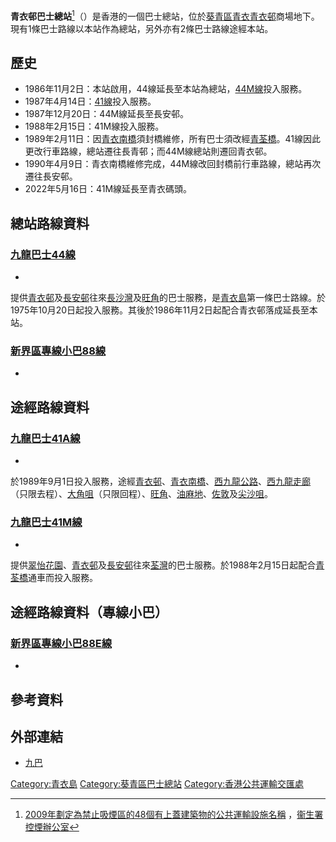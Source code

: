 {{Infobox HK Bus terminus
| image = TsingYiEstBT2020.jpg
| name = 青衣邨巴士總站
| engname = Tsing Yi Estate Bus Terminus
| district = [[葵青區|葵青區]]
| area = [[青衣邨|青衣邨]]／[[翠怡|翠怡]]／[[青衣碼頭|青衣碼頭]]
| street = [[青綠街|青綠街]]青衣邨商場地下
| coordinates = {{Coord|22.3541|114.1038}}
| opendate = 1986年11月2日
| terminate = [[九巴|九巴]]<br>[[九龍巴士44線|44]]
| via = 九巴<br>[[九龍巴士41A線|41A]]、[[九龍巴士41M線|41M]]
| feeder = [[香港小巴|專線小巴]]<br> 405A、409、88A、88E
| nearbystreets = [[青綠街|青綠街]]
| nearbysights = [[青衣邨|青衣邨]]、[[偉景花園_(青衣)|偉景花園]]、[[青怡花園|青怡花園]]、[[青衣公園|青衣公園]]
| notes =
| alternative = 
| bgcolor = green
| fontcolor = white 
}}

'''青衣邨巴士總站'''<ref>[http://www.tco.gov.hk/tc_chi/legislation/covered_pti.html 2009年劃定為禁止吸煙區的48個有上蓋建築物的公共運輸設施名稱] {{Wayback|url=http://www.tco.gov.hk/tc_chi/legislation/covered_pti.html |date=20141108232915 }}，[[衞生署控煙辦公室|衞生署控煙辦公室]]</ref>（{{lang-en|'''Tsing Yi Estate Bus Terminus'''}}）是香港的一個巴士總站，位於[[葵青區|葵青區]][[青衣島|青衣]][[青衣邨|青衣邨]]商場地下。現有1條巴士路線以本站作為總站，另外亦有2條巴士路線途經本站。

==歷史==
*1986年11月2日：本站啟用，44線延長至本站為總站，[[九龍巴士44M線|44M線]]投入服務。
*1987年4月14日：[[九龍巴士41線|41線]]投入服務。
*1987年12月20日：44M線延長至長安邨。
*1988年2月15日：41M線投入服務。
*1989年2月11日：因[[青衣南橋|青衣南橋]]須封橋維修，所有巴士須改經[[青荃橋|青荃橋]]。41線因此更改行車路線，總站遷往長青邨；而44M線總站則遷回青衣邨。
*1990年4月9日：青衣南橋維修完成，44M線改回封橋前行車路線，總站再次遷往長安邨。
*2022年5月16日：41M線延長至青衣碼頭。
==總站路線資料==


===[[九龍巴士44線|九龍巴士44線]]===
*{{HK Bus Route KLNT|44|inline}}
提供[[青衣邨|青衣邨]]及[[長安邨|長安邨]]往來[[長沙灣|長沙灣]]及[[旺角|旺角]]的巴士服務，是[[青衣島|青衣島]]第一條巴士路線。於1975年10月20日起投入服務。其後於1986年11月2日起配合青衣邨落成延長至本站。

===[[新界區專線小巴88線|新界區專線小巴88線]]=== 
*{{HK MiniBus Route NT Show:88|format=inline}}

==途經路線資料==
===[[九龍巴士41A線|九龍巴士41A線]]===
*{{HK Bus Route KLNT|41A|inline}}
於1989年9月1日投入服務，途經[[青衣邨|青衣邨]]、[[青衣南橋|青衣南橋]]、[[西九龍公路|西九龍公路]]、[[西九龍走廊|西九龍走廊]]（只限去程）、[[大角咀|大角咀]]（只限回程）、[[旺角|旺角]]、[[油麻地|油麻地]]、[[佐敦|佐敦]]及[[尖沙咀|尖沙咀]]。
===[[九龍巴士41M線|九龍巴士41M線]]===
*{{HK Bus Route KLNT|41M|inline}}
提供[[翠怡花園|翠怡花園]]、[[青衣邨|青衣邨]]及[[長安邨|長安邨]]往來[[荃灣|荃灣]]的巴士服務。於1988年2月15日起配合[[青荃橋|青荃橋]]通車而投入服務。

==途經路線資料（專線小巴）==
===[[新界區專線小巴88E線|新界區專線小巴88E線]]=== 
*{{HK MiniBus Route NT Show:88E|format=inline}}

==參考資料==
{{reflist}}

==外部連結==
*[http://www.kmb.hk/ 九巴] {{Wayback|url=http://www.kmb.hk/ |date=20121206050156 }}

{{香港葵青區巴士總站列表}}

[[Category:青衣島|Category:青衣島]]
[[Category:葵青區巴士總站|Category:葵青區巴士總站]]
[[Category:香港公共運輸交匯處|Category:香港公共運輸交匯處]]